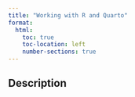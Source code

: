 ```yaml
---
title: "Working with R and Quarto"
format:
  html:
    toc: true
    toc-location: left
    number-sections: true
---
```


## Description
